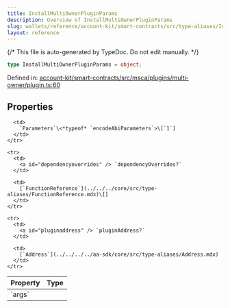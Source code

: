 ```yaml
---
title: InstallMultiOwnerPluginParams
description: Overview of InstallMultiOwnerPluginParams
slug: wallets/reference/account-kit/smart-contracts/src/type-aliases/InstallMultiOwnerPluginParams
layout: reference
---
```


{/* This file is auto-generated by TypeDoc. Do not edit manually. */}

```ts
type InstallMultiOwnerPluginParams = object;
```

Defined in: [account-kit/smart-contracts/src/msca/plugins/multi-owner/plugin.ts:60](https://github.com/alchemyplatform/aa-sdk/blob/08ef11b1fc98663df6a97fa93722c7f14b33f1cc/account-kit/smart-contracts/src/msca/plugins/multi-owner/plugin.ts#L60)

## Properties

<table>
  <thead>
    <tr>
      <th align="left">Property</th>
      <th align="left">Type</th>
    </tr>
  </thead>

  <tbody>
    <tr>
      <td>
        <a id="args" /> `args`
      </td>

      <td>
        `Parameters`\<*typeof* `encodeAbiParameters`>\[`1`]
      </td>
    </tr>

    <tr>
      <td>
        <a id="dependencyoverrides" /> `dependencyOverrides?`
      </td>

      <td>
        [`FunctionReference`](../../../core/src/type-aliases/FunctionReference.mdx)\[]
      </td>
    </tr>

    <tr>
      <td>
        <a id="pluginaddress" /> `pluginAddress?`
      </td>

      <td>
        [`Address`](../../../../aa-sdk/core/src/type-aliases/Address.mdx)
      </td>
    </tr>

  </tbody>
</table>
